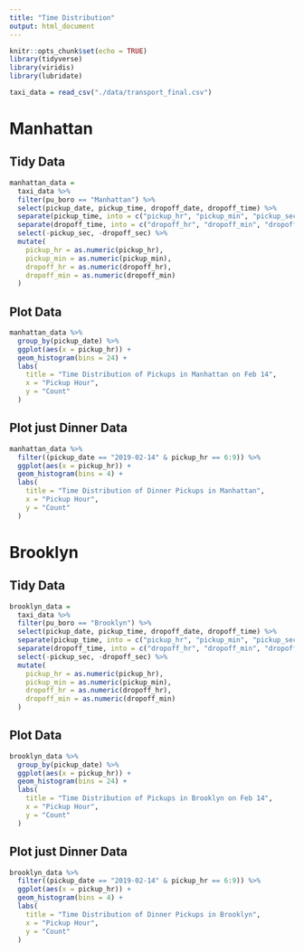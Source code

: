 ```yaml
---
title: "Time Distribution"
output: html_document
---
```


```r
knitr::opts_chunk$set(echo = TRUE)
library(tidyverse)
library(viridis)
library(lubridate)
```


```r
taxi_data = read_csv("./data/transport_final.csv")
```

# Manhattan
## Tidy Data
```r
manhattan_data = 
  taxi_data %>% 
  filter(pu_boro == "Manhattan") %>% 
  select(pickup_date, pickup_time, dropoff_date, dropoff_time) %>% 
  separate(pickup_time, into = c("pickup_hr", "pickup_min", "pickup_sec"), sep = ":") %>% 
  separate(dropoff_time, into = c("dropoff_hr", "dropoff_min", "dropoff_sec"), sep = ":") %>% 
  select(-pickup_sec, -dropoff_sec) %>% 
  mutate(
    pickup_hr = as.numeric(pickup_hr),
    pickup_min = as.numeric(pickup_min),
    dropoff_hr = as.numeric(dropoff_hr),
    dropoff_min = as.numeric(dropoff_min)
  )
```

## Plot Data
```r
manhattan_data %>% 
  group_by(pickup_date) %>% 
  ggplot(aes(x = pickup_hr)) +
  geom_histogram(bins = 24) +
  labs(
    title = "Time Distribution of Pickups in Manhattan on Feb 14",
    x = "Pickup Hour",
    y = "Count"
  )
```

## Plot just Dinner Data
```r
manhattan_data %>% 
  filter((pickup_date == "2019-02-14" & pickup_hr == 6:9)) %>% 
  ggplot(aes(x = pickup_hr)) +
  geom_histogram(bins = 4) +
  labs(
    title = "Time Distribution of Dinner Pickups in Manhattan",
    x = "Pickup Hour",
    y = "Count"
  )
```

# Brooklyn
## Tidy Data
```r
brooklyn_data =
  taxi_data %>% 
  filter(pu_boro == "Brooklyn") %>% 
  select(pickup_date, pickup_time, dropoff_date, dropoff_time) %>% 
  separate(pickup_time, into = c("pickup_hr", "pickup_min", "pickup_sec"), sep = ":") %>% 
  separate(dropoff_time, into = c("dropoff_hr", "dropoff_min", "dropoff_sec"), sep = ":") %>% 
  select(-pickup_sec, -dropoff_sec) %>% 
  mutate(
    pickup_hr = as.numeric(pickup_hr),
    pickup_min = as.numeric(pickup_min),
    dropoff_hr = as.numeric(dropoff_hr),
    dropoff_min = as.numeric(dropoff_min)
  )
```

## Plot Data
```r
brooklyn_data %>% 
  group_by(pickup_date) %>% 
  ggplot(aes(x = pickup_hr)) +
  geom_histogram(bins = 24) +
  labs(
    title = "Time Distribution of Pickups in Brooklyn on Feb 14",
    x = "Pickup Hour",
    y = "Count"
  )
```

## Plot just Dinner Data
```r
brooklyn_data %>% 
  filter((pickup_date == "2019-02-14" & pickup_hr == 6:9)) %>% 
  ggplot(aes(x = pickup_hr)) +
  geom_histogram(bins = 4) +
  labs(
    title = "Time Distribution of Dinner Pickups in Brooklyn",
    x = "Pickup Hour",
    y = "Count"
  )
```

